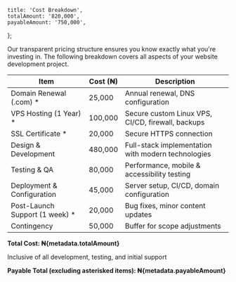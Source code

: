 	title: 'Cost Breakdown',
	totalAmount: '820,000',
	payableAmount: '750,000',
};

Our transparent pricing structure ensures you know exactly what you're investing in.
The following breakdown covers all aspects of your website development project.

<div className='overflow-x-auto mb-6'>
	<table className='w-full border-collapse'>
		<thead className='bg-[#f7fafc]'>
			<tr>
				<th className='text-left p-3 font-semibold text-[#1a365d]'>Item</th>
				<th className='text-left p-3 font-semibold text-[#1a365d]'>Cost (₦)</th>
				<th className='text-left p-3 font-semibold text-[#1a365d]'>
					Description
				</th>
			</tr>
		</thead>
		<tbody>
			<tr>
				<td className='border-b border-[#e2e8f0] p-3 text-gray-700'>
					Domain Renewal (.com) *
				</td>
				<td className='border-b border-[#e2e8f0] p-3 text-gray-700'>25,000</td>
				<td className='border-b border-[#e2e8f0] p-3 text-gray-700'>
					Annual renewal, DNS configuration
				</td>
			</tr>
			<tr>
				<td className='border-b border-[#e2e8f0] p-3 text-gray-700'>
					VPS Hosting (1 Year) *
				</td>
				<td className='border-b border-[#e2e8f0] p-3 text-gray-700'>100,000</td>
				<td className='border-b border-[#e2e8f0] p-3 text-gray-700'>
					Secure custom Linux VPS, CI/CD, firewall, backups
				</td>
			</tr>
			<tr>
				<td className='border-b border-[#e2e8f0] p-3 text-gray-700'>
					SSL Certificate *
				</td>
				<td className='border-b border-[#e2e8f0] p-3 text-gray-700'>20,000</td>
				<td className='border-b border-[#e2e8f0] p-3 text-gray-700'>
					Secure HTTPS connection
				</td>
			</tr>
			<tr>
				<td className='border-b border-[#e2e8f0] p-3 text-gray-700'>
					Design & Development
				</td>
				<td className='border-b border-[#e2e8f0] p-3 text-gray-700'>480,000</td>
				<td className='border-b border-[#e2e8f0] p-3 text-gray-700'>
					Full-stack implementation with modern technologies
				</td>
			</tr>
			<tr>
				<td className='border-b border-[#e2e8f0] p-3 text-gray-700'>
					Testing & QA
				</td>
				<td className='border-b border-[#e2e8f0] p-3 text-gray-700'>80,000</td>
				<td className='border-b border-[#e2e8f0] p-3 text-gray-700'>
					Performance, mobile & accessibility testing
				</td>
			</tr>
			<tr>
				<td className='border-b border-[#e2e8f0] p-3 text-gray-700'>
					Deployment & Configuration
				</td>
				<td className='border-b border-[#e2e8f0] p-3 text-gray-700'>45,000</td>
				<td className='border-b border-[#e2e8f0] p-3 text-gray-700'>
					Server setup, CI/CD, domain configuration
				</td>
			</tr>
			<tr>
				<td className='border-b border-[#e2e8f0] p-3 text-gray-700'>
					Post-Launch Support (1 week) *
				</td>
				<td className='border-b border-[#e2e8f0] p-3 text-gray-700'>20,000</td>
				<td className='border-b border-[#e2e8f0] p-3 text-gray-700'>
					Bug fixes, minor content updates
				</td>
			</tr>
			<tr>
				<td className='border-b border-[#e2e8f0] p-3 text-gray-700'>
					Contingency
				</td>
				<td className='border-b border-[#e2e8f0] p-3 text-gray-700'>50,000</td>
				<td className='border-b border-[#e2e8f0] p-3 text-gray-700'>
					Buffer for scope adjustments
				</td>
			</tr>
		</tbody>
	</table>
</div>

**Total Cost: ₦{metadata.totalAmount}**

Inclusive of all development, testing, and initial support

**Payable Total (excluding asterisked items): ₦{metadata.payableAmount}**
